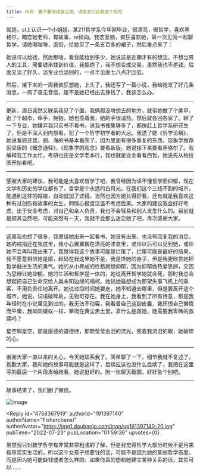 ```yaml
---
title: 树洞｜要不要继续接近她，请友友们给我支个招吧
---
```



<Forum groupName="反网恋协会" groupUrl="https://www.douban.com/group/680588/" archivedAt="2025-05-16T15:13:38.355Z">
  <Post
    id="270529815"
    title="树洞｜要不要继续接近她，请友友们给我支个招吧"
    url="https://www.douban.com/group/topic/270529815/?_spm_id=MTg4Mjk1MzY5"
    pubTime="2022-07-23"
    highlightUserId="191397140"
  >
就是，sl上认识一个小姐姐，某211哲学系今年刚毕业，很漂亮，很哲学，喜欢黑格尔，暗恋她老师，有故事，m倾向。我恋爱脑，疯狂喜欢她，第一次见面一起聊哲学，请她喝咖啡，逛街，给她买了一条五百多的裙子，然后重点来了：

她说可以给钱，然后那啥，看我能给到多少，她说这是近期才有的想法，不想当男人的工具，需要钱来找到价值。我拒绝了，我不想变成交易，虽然我也不差钱。后面又谈了好久，谈专业也谈别的，一点半见面七八点才回去。

然后，接下来的一周我疯狂想她，上头了，我还写了一篇小说，我给她发了好几条消息，一周了杳无音信，是不是她已经出去挣钱了。我该怎么办。

---------------------------------------------------------------

更新，周日突然又联系我见了个面，我俩都没啥想去的地方，就带她做了个美甲，逛了个超市，牵手，拥抱，她也揽着我，她的手很温热。然后就各回各家了。聊了一下专业，她嫌弃我只买书不看书，说我书搜集够多了，都快赶上哲学系研究生了，但是不深入到内部看，犯了一个哲学初学者的大忌。我送了她《哲学论稿》，她说看完还我，胡、海的书基本看完了，因为里面有很多重复的东西，现象学推荐倪梁康的《概念通释》，《现象学的观念》要看新版。她说接下来要看黑格尔了。我解释我工作太忙，考研也还是文学老本行，我也就是业余看看西哲，她说先从柏拉图开始看吧。

---------------------------------------------------------------

感谢大家的建议，我可能是太喜欢哲学了吧，我曾经因为读不懂哲学而抑郁，现在文学和历史的学位都有了，哲学是个永远的白月光。在我们这个三线不到的城市，能遇到这样的姑娘，自动就加了滤镜，当然也因为她长得好看，还有就是我喜欢这种有过创伤和故事的女生，同情心极度泛滥不考虑后果。大家的建议我会好好考虑，出于安全考虑，对自己和亲人负责，我也不会轻易和别人发生什么的。目前就是顺其自然吧，可能突然有一天，我就不会那么迷恋她了吧，再次感谢大家。

---------------------------------------------------------------

这周我也想了很多，我邀请她出来一起看书，她没有出来，也没有回复我的消息。她的戒指还在我这里，我小心翼翼搁在漂亮的漆盒里，或许以后可以见到她，或许她不会再叫我出来了。我觉得我这个故事可能是烂尾了，烂尾可能是最好的结果，我不愿意相信她是姬，起码在我这里她不是，我是馋她的身子，但是我更欣赏她把哲学融进生活的勇气。她的从小养成的性格就很抑郁，因为抑郁她热爱思辨，又因为思辨让她抑郁，她的生活和哲学是一体的，她说离开哲学她就会死，那时我总会想起把自己生命交给人类未知边缘的福柯。她说她最想成为那架失事飞机上的乘客，不用负责任地离开。她说过段时间她要走，她不知道去哪里，但是要离开这个城市。她说，词语破碎处，无物可存在。我在她身上，我看到了所有诗意，那是我年轻时在小说里见到过的，我无法不动容，我看着自己这副皮囊，我厌恨自己懒惰而平庸，我如同蝼蚁一样，攀爬在黄尘黑土里，拿什么拯救她，她需要我卑微的救赎吗？

星空啊星空，那是康德的道德律，那颗莹莹血泪的流光，照着我流泪的眼，她破碎的心。

---------------------------------------------------------------

谢谢大家一直以来的关心，今天她联系我了。简单聊了一下，细节我就不复述了，抱歉大家，我和她的故事可能就是这样了，后续应该也没什么后续了，我把在这里写的最后一个片段发给她看，她说挺好的。附一张聊天截图，好好告个别吧。

---------------------------------------------------------------

故事结束了，我们删了微信。

![image](https://img3.doubanio.com/view/group_topic/l/public/p561810302.webp)

<Reply
  id="4758367919"
  authorId="191397140"
  authorName="Fisherchenxi"
  authorAvatar="https://img1.doubanio.com/icon/up191397140-20.jpg"
  pubTime="2022-07-23"
  pubLocation="01:59:36"
  upvotes={0}
>
虽然我只对数学哲学有非常非常粗浅的了解，但是我觉得哲学大部分时候不是用来指导现实生活的。所以这个女孩子想要钱的话，可能不是因为她的某些哲学态度，而是因为她可能缺钱或者怎么样的。如果你真的想和她建立某种关系的话，其实可以......
</Reply>
  </Post>
</Forum>
